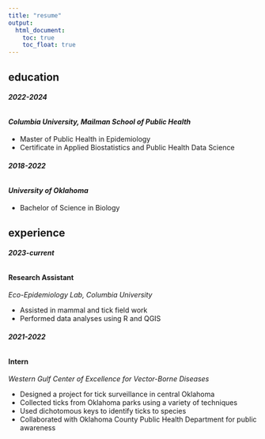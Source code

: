 ```yaml
---
title: "resume"
output: 
  html_document:
    toc: true
    toc_float: true
---
```




## education


###### **2022-2024**

#### *Columbia University, Mailman School of Public Health* 

- Master of Public Health in Epidemiology
- Certificate in Applied Biostatistics and Public Health Data Science

###### **2018-2022**

#### *University of Oklahoma*

- Bachelor of Science in Biology




## experience

###### **2023-current**

#### Research Assistant

*Eco-Epidemiology Lab, Columbia University*

- Assisted in mammal and tick field work
- Performed data analyses using R and QGIS

###### **2021-2022**

#### Intern 

*Western Gulf Center of Excellence for Vector-Borne Diseases*

- Designed a project for tick surveillance in central Oklahoma
- Collected ticks from Oklahoma parks using a variety of techniques
- Used dichotomous keys to identify ticks to species
- Collaborated with Oklahoma County Public Health Department for public awareness



